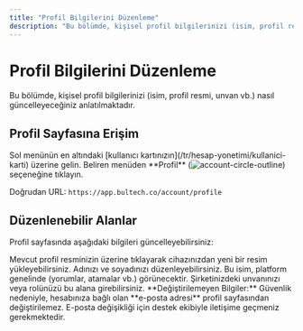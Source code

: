 ```yaml
---
title: "Profil Bilgilerini Düzenleme"
description: "Bu bölümde, kişisel profil bilgilerinizi (isim, profil resmi, unvan vb.) nasıl güncelleyeceğiniz anlatılmaktadır."
---
```


# Profil Bilgilerini Düzenleme

Bu bölümde, kişisel profil bilgilerinizi (isim, profil resmi, unvan vb.) nasıl güncelleyeceğiniz anlatılmaktadır.

## Profil Sayfasına Erişim

<Steps>
  <Step title="Kullanıcı Kartına Gidin">
    Sol menünün en altındaki [kullanıcı kartınızın](/tr/hesap-yonetimi/kullanici-karti) üzerine gelin.
  </Step>
  <Step title="Profil'i Seçin">
    Beliren menüden **Profil** (<img src="/icons/account-circle-outline.svg" alt="account-circle-outline" className="inline align-middle dark:invert" style={{width: '16px', height: '16px', margin: 0}} />) seçeneğine tıklayın.
  </Step>
</Steps>

Doğrudan URL: `https://app.bultech.co/account/profile`

## Düzenlenebilir Alanlar

Profil sayfasında aşağıdaki bilgileri güncelleyebilirsiniz:

<AccordionGroup>
  <Accordion title="Profil Resmi">
    Mevcut profil resminizin üzerine tıklayarak cihazınızdan yeni bir resim yükleyebilirsiniz.
  </Accordion>
  <Accordion title="İsim Soyisim">
    Adınızı ve soyadınızı düzenleyebilirsiniz. Bu isim, platform genelinde (yorumlar, atamalar vb.) görünecektir.
  </Accordion>
  <Accordion title="Unvan">
    Şirketinizdeki unvanınızı veya rolünüzü bu alana girebilirsiniz.
  </Accordion>
</AccordionGroup>

<Note>
  **Değiştirilemeyen Bilgiler:** Güvenlik nedeniyle, hesabınıza bağlı olan **e-posta adresi** profil sayfasından değiştirilemez. E-posta değişikliği için destek ekibiyle iletişime geçmeniz gerekmektedir.
</Note>
